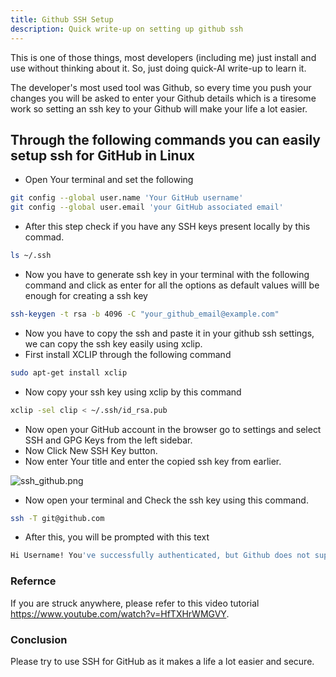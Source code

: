 ```yaml
---
title: Github SSH Setup
description: Quick write-up on setting up github ssh
---
```


<Callout title="AI-powered write-up, verify yourself!" type="warn">
  This is one of those things, most developers (including me) just install and
  use without thinking about it. So, just doing quick-AI write-up to learn it.
</Callout>

The developer's most used tool was Github, so every time you push your changes you will be asked to enter your Github details which is a tiresome work so setting an ssh key to your Github will make your life a lot easier.

## Through the following commands you can easily setup ssh for GitHub in Linux

- Open Your terminal and set the following

```bash
git config --global user.name 'Your GitHub username'
git config --global user.email 'your GitHub associated email'
```

- After this step check if you have any SSH keys present locally by this commad.

```bash
ls ~/.ssh
```

- Now you have to generate ssh key in your terminal with the following command and click as enter for all the options as default values willl be enough for creating a ssh key

```bash
ssh-keygen -t rsa -b 4096 -C "your_github_email@example.com"
```

- Now you have to copy the ssh and paste it in your github ssh settings, we can copy the ssh key easily using xclip.
- First install XCLIP through the following command

```bash
sudo apt-get install xclip
```

- Now copy your ssh key using xclip by this command

```bash
xclip -sel clip < ~/.ssh/id_rsa.pub
```

- Now open your GitHub account in the browser go to settings and select SSH and GPG Keys from the left sidebar.
- Now Click New SSH Key button.
- Now enter Your title and enter the copied ssh key from earlier.

![ssh_github.png](public/github_ssh.png)

- Now open your terminal and Check the ssh key using this command.

```bash
ssh -T git@github.com
```

- After this, you will be prompted with this text

```bash
Hi Username! You've successfully authenticated, but Github does not support shell access.
```

### Refernce

If you are struck anywhere, please refer to this video tutorial https://www.youtube.com/watch?v=HfTXHrWMGVY.

### Conclusion

Please try to use SSH for GitHub as it makes a life a lot easier and secure.
